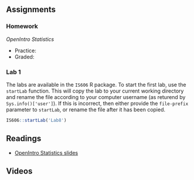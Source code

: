 ## Assignments

### Homework

*OpenIntro Statistics*

* Practice:
* Graded:

### Lab 1

The labs are available in the `IS606` R package. To start the first lab, use the `startLab` function. This will copy the lab to your current working directory and rename the file according to your computer username (as returend by `Sys.info()['user']`). If this is incorrect, then either provide the `file-prefix` parameter to `startLab`, or rename the file after it has been copied.

```r
IS606::startLab('Lab8')
```

## Readings

* [OpenIntro Statistics slides](https://github.com/jbryer/IS606Fall2015/raw/master/Slides/OpenIntro/os2_slides_08.pdf)

## Videos


